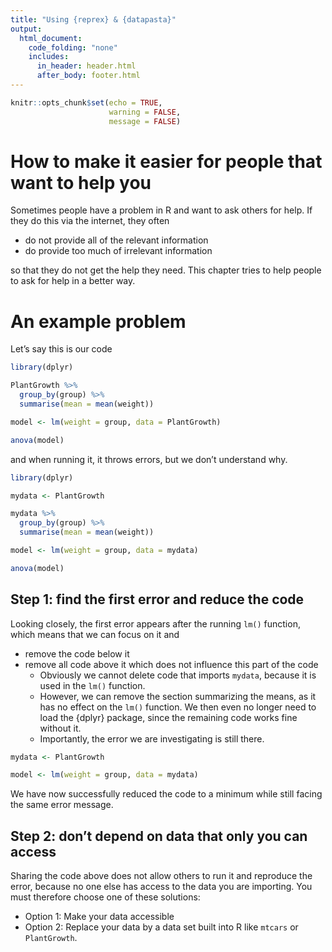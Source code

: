 ```yaml
---
title: "Using {reprex} & {datapasta}"
output: 
  html_document:
    code_folding: "none"
    includes:
      in_header: header.html
      after_body: footer.html	
---
```


```r
knitr::opts_chunk$set(echo = TRUE,
                      warning = FALSE,
                      message = FALSE)
```

# How to make it easier for people that want to help you

Sometimes people have a problem in R and want to ask others for help. If they do this via the internet, they often 

 * do not provide all of the relevant information
 * do provide too much of irrelevant information
 
so that they do not get the help they need. This chapter tries to help people to ask for help in a better way.

# An example problem

Let's say this is our code 

```r
library(dplyr)

PlantGrowth %>% 
  group_by(group) %>% 
  summarise(mean = mean(weight))

model <- lm(weight = group, data = PlantGrowth)

anova(model)
```

and when running it, it throws errors, but we don't understand why.

```r
library(dplyr)

mydata <- PlantGrowth

mydata %>% 
  group_by(group) %>% 
  summarise(mean = mean(weight))

model <- lm(weight = group, data = mydata)

anova(model)
```

## Step 1: find the first error and reduce the code

Looking closely, the first error appears after the running `lm()` function, which means that we can focus on it and

 * remove the code below it
 * remove all code above it which does not influence this part of the code
   + Obviously we cannot delete code that imports `mydata`, because it is used in the `lm()` function.
   + However, we can remove the section summarizing the means, as it has no effect on the `lm()` function. We then even no longer need to load the {dplyr} package, since the remaining code works fine without it.
   + Importantly, the error we are investigating is still there.
 
```r
mydata <- PlantGrowth

model <- lm(weight = group, data = mydata)
```

We have now successfully reduced the code to a minimum while still facing the same error message.

## Step 2: don't depend on data that only you can access

Sharing the code above does not allow others to run it and reproduce the error, because no one else has access to the data you are importing. You must therefore choose one of these solutions:

 * Option 1: Make your data accessible
 * Option 2: Replace your data by a data set built into R like `mtcars` or `PlantGrowth`.
 
 
 